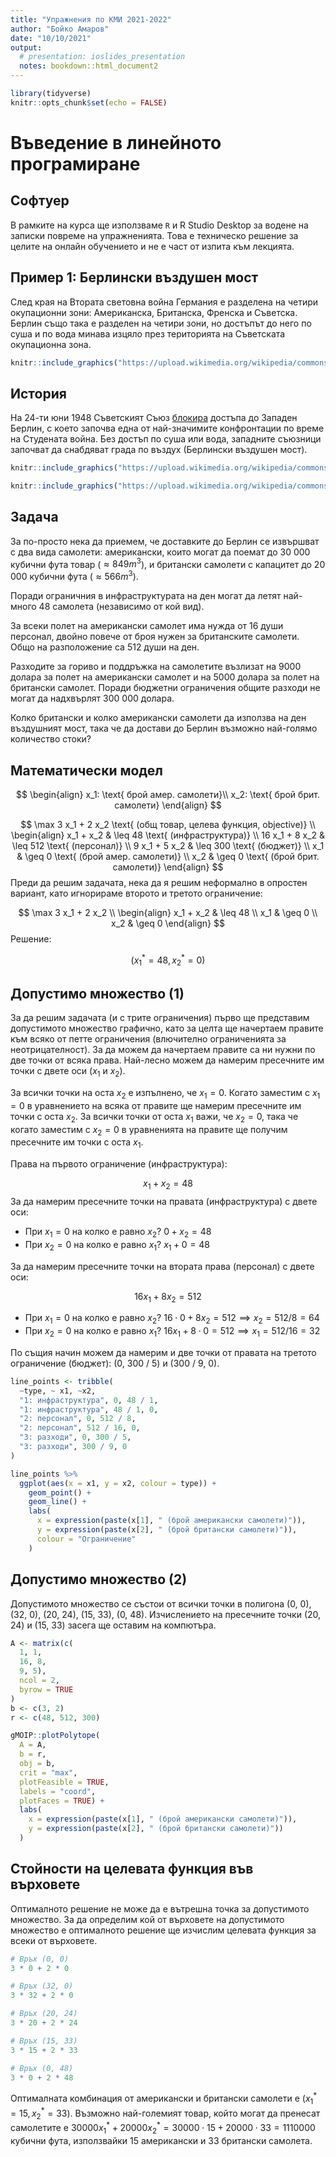 ```yaml
---
title: "Упражнения по КМИ 2021-2022"
author: "Бойко Амаров"
date: "10/10/2021"
output: 
  # presentation: ioslides_presentation
  notes: bookdown::html_document2
---
```


```r
library(tidyverse)
knitr::opts_chunk$set(echo = FALSE)
```

# Въведение в линейното програмиране

## Софтуер

В рамките на курса ще използваме `R` и R Studio Desktop за водене на
записки повреме на упражненията. Това е техническо решение за целите на онлайн 
обучението и не е част от изпита към лекцията.

 
## Пример 1: Берлински въздушен мост {.smaller}

След края на Втората световна война Германия е разделена на четири окупационни
зони: Американска, Британска, Френска и Съветска. Берлин също така е разделен на
четири зони, но достъпът до него по суша и по вода минава изцяло през 
територията на Съветската окупационна зона.

```r
knitr::include_graphics("https://upload.wikimedia.org/wikipedia/commons/thumb/a/a8/Deutschland_Besatzungszonen_8_Jun_1947_-_22_Apr_1949.svg/800px-Deutschland_Besatzungszonen_8_Jun_1947_-_22_Apr_1949.svg.png")
```

## История {.smaller}

На 24-ти юни 1948 Съветският Съюз
[блокира](https://en.wikipedia.org/wiki/Berlin_Blockade) достъпа до Западен
Берлин, с което започва една от най-значимите конфронтации по време на 
Студената война. Без достъп по суша или вода, западните съюзници започват да 
снабдяват града по въздух (Берлински въздушен мост).

```r
knitr::include_graphics("https://upload.wikimedia.org/wikipedia/commons/1/10/Sunderland_201_Sqn_on_Havel_during_Berlin_Airlift_1948.jpg")
```

```r
knitr::include_graphics("https://upload.wikimedia.org/wikipedia/commons/thumb/d/d8/C-54landingattemplehof.jpg/630px-C-54landingattemplehof.jpg")
```

## Задача {.smaller}

За по-просто нека да приемем, че доставките до Берлин се извършват с 
два вида самолети: американски, които могат да поемат до 30 000 кубични фута товар ($\approx 849 m^3$),
и британски самолети с капацитет до 20 000 кубични фута ($\approx 566 m^3$).

Поради ограничния в инфраструктурата на ден могат да летят най-много 48 самолета
(независимо от кой вид).

За всеки полет на американски самолет има нужда от 
16 души персонал, двойно повече от броя нужен за британските самолети. 
Общо на разположение са 512 души на ден.


Разходите за гориво и поддръжка на самолетите възлизат на 9000 долара за полет
на американски самолет и на 5000 долара за полет на британски самолет.
Поради бюджетни ограничения общите разходи не могат да надхвърлят 300 000
долара.

Колко британски и колко американски самолети да използва на ден въздушният мост,
така че да достави до Берлин възможно най-голямо количество стоки?

## Математически модел {.smaller}


$$
\begin{align}
x_1: \text{ брой амер. самолети}\\
x_2: \text{ брой брит. самолети}
\end{align}
$$

$$
\max 3 x_1 + 2 x_2 \text{ (общ товар, целева функция, objective)} \\
\begin{align}
  x_1 + x_2 & \leq 48 \text{ (инфраструктура)} \\
  16 x_1 + 8 x_2 & \leq 512 \text{ (персонал)} \\
  9 x_1 + 5 x_2 & \leq 300 \text{ (бюджет)} \\
  x_1 & \geq 0 \text{ (брой амер. самолети)} \\
  x_2 & \geq 0 \text{ (брой брит. самолети)}
\end{align}
$$
Преди да решим задачата, нека да я решим неформално в опростен вариант, като игнорираме второто и третото ограничение:

$$
\max 3 x_1 + 2 x_2 \\
\begin{align}
  x_1 + x_2 & \leq 48 \\
  x_1 & \geq 0 \\
  x_2 & \geq 0
\end{align}
$$
Решение:

$$
(x^*_1 = 48, x^*_2 = 0)
$$

## Допустимо множество (1)

За да решим задачата (и с трите ограничения) първо ще представим допустимото множество графично, като за целта ще начертаем правите към всяко от петте ограничения (влючително ограниченията за неотрицателност). За да можем да начертаем правите са ни нужни по две точки от всяка права. Най-лесно можем да намерим пресечните им точки с двете оси ($x_1$ и $x_2$).

За всички точки на оста $x_2$ е изпълнено, че $x_1 = 0$. Когато заместим с $x_1 = 0$  в уравнението на всяка от правите ще намерим пресечните им точки с оста $x_2$. За всички точки от оста $x_1$ важи, че $x_2 = 0$, така че когато заместим с $x_2 = 0$ в уравненията на правите ще получим пресечните им точки с оста $x_1$.


Права на първото ограничение (инфраструктура):

$$
x_1 + x_2 = 48
$$
За да намерим пресечните точки на правата (инфраструктура) с двете оси:

- При $x_1 = 0$ на колко е равно $x_2$? $0 + x_2 = 48$
- При $x_2 = 0$ на колко е равно $x_1$? $x_1 + 0 = 48$

За да намерим пресечните точки на втората права (персонал) с двете оси:

$$
16 x_1 + 8 x_2 = 512
$$

- При $x_1 = 0$ на колко е равно $x_2$? $16 \cdot 0 + 8x_2 = 512 \implies x_2 = 512 / 8 = 64$
- При $x_2 = 0$ на колко е равно $x_1$? $16 x_1 +8 \cdot 0 = 512 \implies x_1 = 512 / 16 = 32$


По същия начин можем да намерим и две точки от правата на третото ограничение (бюджет): 
(0, 300 / 5) и (300 / 9, 0).

```r
line_points <- tribble(
  ~type, ~ x1, ~x2,
  "1: инфраструктура", 0, 48 / 1,
  "1: инфраструктура", 48 / 1, 0,
  "2: персонал", 0, 512 / 8,
  "2: персонал", 512 / 16, 0,
  "3: разходи", 0, 300 / 5,
  "3: разходи", 300 / 9, 0
)

line_points %>%
  ggplot(aes(x = x1, y = x2, colour = type)) +
    geom_point() +
    geom_line() +
    labs(
      x = expression(paste(x[1], " (брой американски самолети)")),
      y = expression(paste(x[2], " (брой британски самолети)")),
      colour = "Ограничение"
    )
```

## Допустимо множество (2)

Допустимото множество се състои от всички точки в полигона (0, 0), (32, 0), (20, 24), (15, 33), (0, 48). Изчислението на пресечните точки (20, 24) и (15, 33) засега ще оставим на компютъра.

```r
A <- matrix(c(
  1, 1,
  16, 8,
  9, 5),
  ncol = 2,
  byrow = TRUE
)
b <- c(3, 2)
r <- c(48, 512, 300)
```

```r
gMOIP::plotPolytope(
  A = A,
  b = r,
  obj = b,
  crit = "max",
  plotFeasible = TRUE,
  labels = "coord",
  plotFaces = TRUE) +
  labs(
    x = expression(paste(x[1], " (брой американски самолети)")),
    y = expression(paste(x[2], " (брой британски самолети)"))
  )
```

## Стойности на целевата функция във върховете {.smaller}

Оптималното решение не може да е вътрешна точка за допустимото множество. 
За да определим кой от върховете на допустимото множество е оптималното решение ще изчислим 
целевата функция за всеки от върховете.

```r
# Връх (0, 0)
3 * 0 + 2 * 0
```

```r
# Връх (32, 0)
3 * 32 + 2 * 0
```

```r
# Връх (20, 24)
3 * 20 + 2 * 24
```

```r
# Връх (15, 33)
3 * 15 + 2 * 33
```

```r
# Връх (0, 48)
3 * 0 + 2 * 48
```

Оптималната комбинация от американски и британски самолети е 
$(x^*_1 = 15, x^*_2 = 33)$. Възможно най-големият товар, който могат да пренесат самолетите
е $30000 x^*_{1} + 20000 x^*_{2} = 30000 \cdot 15 + 20000 \cdot 33 = 1 110 000$
кубични фута, използвайки 15 американски и 33 британски самолета.
